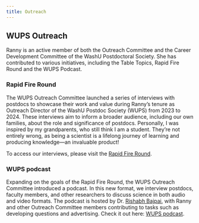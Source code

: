 ```yaml
---
title: Outreach
---
```


## WUPS Outreach

Ranny is an active member of both the Outreach Committee and the Career Development Committee of the WashU Postdoctoral Society. She has contributed to various initiatives, including the Table Topics, Rapid Fire Round and the WUPS Podcast.

### Rapid Fire Round

The WUPS Outreach Committee launched a series of interviews with postdocs to showcase their work and value during Ranny's tenure as Outreach Director of the WashU Postdoc Society (WUPS) from 2023 to 2024. These interviews aim to inform a broader audience, including our own families, about the role and significance of postdocs. Personally, I was inspired by my grandparents, who still think I am a student. They're not entirely wrong, as being a scientist is a lifelong journey of learning and producing knowledge—an invaluable product!

To access our interviews, please visit the [Rapid Fire Round](https://sites.wustl.edu/wupostdocsociety/who-are-we/rapid-fire-round-with-a-postdoc-2-2-2/).

### WUPS podcast

Expanding on the goals of the Rapid Fire Round, the WUPS Outreach Committee introduced a podcast. In this new format, we interview postdocs, faculty members, and other researchers to discuss science in both audio and video formats. The podcast is hosted by Dr. [Rishabh Bajpai](https://www.rishabh-bajpai.com/), with Ranny and other Outreach Committee members contributing to tasks such as developing questions and advertising. Check it out here: [WUPS podcast](https://open.spotify.com/episode/1Raf4dgjNCUqLYjIOeo9wT?si=659b74a575e0477d).
